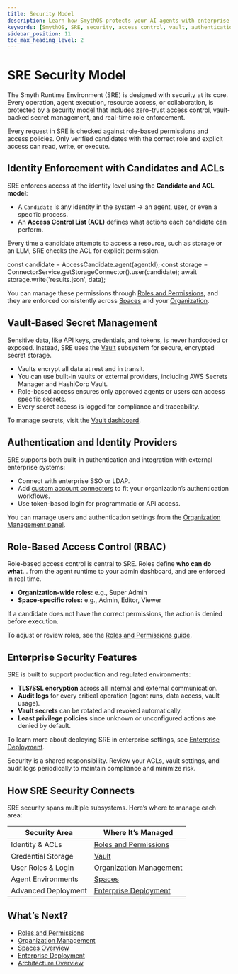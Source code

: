 ```yaml
---
title: Security Model
description: Learn how SmythOS protects your AI agents with enterprise-grade security, access control, and secret management.
keywords: [SmythOS, SRE, security, access control, vault, authentication, encryption, permissions, spaces, organization]
sidebar_position: 11
toc_max_heading_level: 2
---
```


# SRE Security Model

The Smyth Runtime Environment (SRE) is designed with security at its core. Every operation, agent execution, resource access, or collaboration, is protected by a security model that includes zero-trust access control, vault-backed secret management, and real-time role enforcement.

<InfoCallout title="Security by Default">
Every request in SRE is checked against role-based permissions and access policies. Only verified candidates with the correct role and explicit access can read, write, or execute.
</InfoCallout>

<Spacer size="md" />

## Identity Enforcement with Candidates and ACLs

SRE enforces access at the identity level using the **Candidate and ACL model**:

- A `Candidate` is any identity in the system -> an agent, user, or even a specific process.
- An **Access Control List (ACL)** defines what actions each candidate can perform.

Every time a candidate attempts to access a resource, such as storage or an LLM, SRE checks the ACL for explicit permission.

<codeblock>
const candidate = AccessCandidate.agent(agentId);
const storage = ConnectorService.getStorageConnector().user(candidate);
await storage.write('results.json', data);
</codeblock>

You can manage these permissions through [Roles and Permissions](/docs/agent-collaboration/user-management), and they are enforced consistently across [Spaces](/docs/agent-collaboration/spaces) and your [Organization](/docs/account-management/organization-management).

<Spacer size="md" />

## Vault-Based Secret Management

Sensitive data, like API keys, credentials, and tokens, is never hardcoded or exposed. Instead, SRE uses the [Vault](/docs/agent-studio/key-concepts/vault) subsystem for secure, encrypted secret storage.

- Vaults encrypt all data at rest and in transit.
- You can use built-in vaults or external providers, including AWS Secrets Manager and HashiCorp Vault.
- Role-based access ensures only approved agents or users can access specific secrets.
- Every secret access is logged for compliance and traceability.

To manage secrets, visit the [Vault dashboard](/docs/agent-studio/key-concepts/vault).

<Spacer size="md" />

## Authentication and Identity Providers

SRE supports both built-in authentication and integration with external enterprise systems:

- Connect with enterprise SSO or LDAP.
- Add [custom account connectors](/docs/agent-runtime/sdk-guide) to fit your organization’s authentication workflows.
- Use token-based login for programmatic or API access.

You can manage users and authentication settings from the [Organization Management panel](/docs/account-management/organization-management).

<Spacer size="md" />

## Role-Based Access Control (RBAC)

Role-based access control is central to SRE. Roles define **who can do what**... from the agent runtime to your admin dashboard, and are enforced in real time.

- **Organization-wide roles:** e.g., Super Admin
- **Space-specific roles:** e.g., Admin, Editor, Viewer

If a candidate does not have the correct permissions, the action is denied before execution.

To adjust or review roles, see the [Roles and Permissions guide](/docs/agent-collaboration/user-management).

<Spacer size="md" />

## Enterprise Security Features

SRE is built to support production and regulated environments:

- **TLS/SSL encryption** across all internal and external communication.
- **Audit logs** for every critical operation (agent runs, data access, vault usage).
- **Vault secrets** can be rotated and revoked automatically.
- **Least privilege policies** since unknown or unconfigured actions are denied by default.

To learn more about deploying SRE in enterprise settings, see [Enterprise Deployment](/docs/agent-runtime/enterprise-deployment).

<WarningCallout title="Review Policies Regularly">
Security is a shared responsibility. Review your ACLs, vault settings, and audit logs periodically to maintain compliance and minimize risk.
</WarningCallout>

<Spacer size="md" />

## How SRE Security Connects

SRE security spans multiple subsystems. Here’s where to manage each area:

| Security Area           | Where It’s Managed                                           |
|-------------------------|-------------------------------------------------------------|
| Identity & ACLs         | [Roles and Permissions](/docs/agent-collaboration/user-management) |
| Credential Storage      | [Vault](/docs/agent-studio/key-concepts/vault)                                    |
| User Roles & Login      | [Organization Management](/docs/account-management/organization-management) |
| Agent Environments      | [Spaces](/docs/agent-collaboration/spaces)                  |
| Advanced Deployment     | [Enterprise Deployment](/docs/agent-runtime/enterprise-deployment)    |

<Spacer size="md" />

## What’s Next?

- [Roles and Permissions](/docs/agent-collaboration/user-management)
- [Organization Management](/docs/account-management/organization-management)
- [Spaces Overview](/docs/agent-collaboration/spaces)
- [Enterprise Deployment](/docs/agent-runtime/enterprise-deployment)
- [Architecture Overview](/docs/agent-runtime/architecture)
